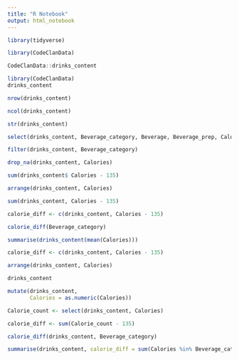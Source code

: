 ```yaml
---
title: "R Notebook"
output: html_notebook
---
```


```r
library(tidyverse)
```

```r
library(CodeClanData)
```

```r
CodeClanData::drinks_content
```

```r
library(CodeClanData)
drinks_content
```

```r
nrow(drinks_content)
```

```r
ncol(drinks_content)
```
```r
str(drinks_content)
```

```r
select(drinks_content, Beverage_category, Beverage, Beverage_prep, Calories)
```

```r
filter(drinks_content, Beverage_category)

```

```r
drop_na(drinks_content, Calories)
```

```r
sum(drinks_content$ Calories - 135)
```

```r
arrange(drinks_content, Calories)
```

```r
sum(drinks_content, Calories - 135)
```

```r
calorie_diff <- c(drinks_content, Calories - 135)

calorie_diff(Beverage_category)
```
```r
summarise(drinks_content(mean(Calories)))
```

```r
calorie_diff <- c(drinks_content, Calories - 135)
```
```r
arrange(drinks_content, Calories)
```
```r
drinks_content
```

```r
mutate(drinks_content,
       Calories = as.numeric(Calories))

```
```r
Calorie_count <- select(drinks_content, Calories)

calorie_diff <- sum(Calorie_count - 135)

calorie_diff(drinks_content, Beverage_category)
```


```r
summarise(drinks_content, calorie_diff = sum(Calories %in% Beverage_category - 135))
```

